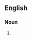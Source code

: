 {{also|CRES|cres|cres.}}
==English==

===Noun===
{{en-noun|-}}

# {{initialism of|[[corrosion|<u>c</u>orrosion]]-[[resistant|<u>re</u>sistant]] [[steel|<u>s</u>teel]]|lang=en}}